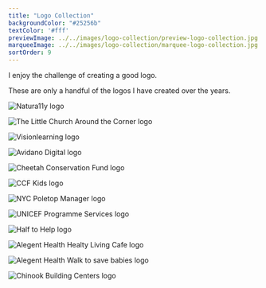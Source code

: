 ```yaml
---
title: "Logo Collection"
backgroundColor: "#25256b"
textColor: '#fff'
previewImage: ../../images/logo-collection/preview-logo-collection.jpg
marqueeImage: ../../images/logo-collection/marquee-logo-collection.jpg
sortOrder: 9
---
```


<IntroBlock>

I enjoy the challenge of creating a good logo.

</IntroBlock>

<TextBlock>
    
These are only a handful of the logos I have created over the years. 

</TextBlock>

<FigureSingleBlock>

![Natura11y logo](../../images/logo-collection/natura11y-inclusive-framework.jpg)
    
</FigureSingleBlock>

<FigureSingleBlock>

![The Little Church Around the Corner logo](../../images/logo-collection/the-little-church-around-the-corner.jpg)
    
</FigureSingleBlock>

<FigureSingleBlock>

![Visionlearning logo](../../images/logo-collection/visionlearning.jpg)
    
</FigureSingleBlock>

<FigureSingleBlock>

![Avidano Digital logo](../../images/logo-collection/avidano-digital.jpg)
    
</FigureSingleBlock>

<FigureSingleBlock>

![Cheetah Conservation Fund logo](../../images/logo-collection/cheetah-conservation-fund.jpg)
    
</FigureSingleBlock>

<FigureSingleBlock>

![CCF Kids logo](../../images/logo-collection/ccf-kids.jpg)
    
</FigureSingleBlock>

<FigureSingleBlock>

![NYC Poletop Manager logo](../../images/logo-collection/nyc-poletop-manager.jpg)
    
</FigureSingleBlock>

<FigureSingleBlock>

![UNICEF Programme Services logo](../../images/logo-collection/unicef-programme-services.jpg)
    
</FigureSingleBlock>

<FigureSingleBlock>

![Half to Help logo](../../images/logo-collection/half-to-help.jpg)
    
</FigureSingleBlock>

<FigureSingleBlock>

![Alegent Health Healty Living Cafe logo](../../images/logo-collection/alegent-health-healty-living-cafe.jpg)
    
</FigureSingleBlock>

<FigureSingleBlock>

![Alegent Health Walk to save babies logo](../../images/logo-collection/alegent-health-walk-to-save-babies.jpg)
    
</FigureSingleBlock>

<FigureSingleBlock>

![Chinook Building Centers logo](../../images/logo-collection/chinook-building-centers.jpg)
    
</FigureSingleBlock>